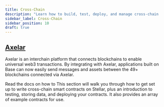 ```yaml
---
title: Cross-Chain
description: "Learn how to build, test, deploy, and manage cross-chain smart contracts on Stellar. Explore best practices, tools, guides, and example contracts for development."
sidebar_label: Cross-Chain
sidebar_position: 10
draft: true
---
```


## [Axelar](https://www.axelar.network/)

Axelar is an interchain platform that connects blockchains to enable universal web3 transactions. By integrating with Axelar, applications built on Base can now easily send messages and assets between the 49+ blockchains connected via Axelar.

Read the docs on how to This section will walk you through how to get set up to write cross-chain smart contracts on Stellar, plus an introduction to testing, storing data, and deploying your contracts. It also provides an array of example contracts for use.
